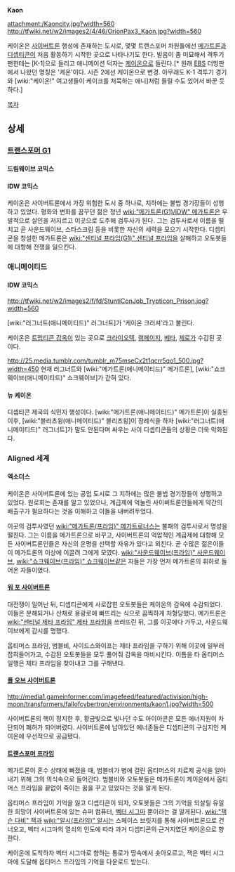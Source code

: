 '''Kaon'''

attachment:/Kaoncity.jpg?width=560
http://tfwiki.net/w2/images2/4/46/OrionPax3_Kaon.jpg?width=560

케이온은 [[사이버트론]] 행성에 존재하는 도시로, 몇몇 트랜스포머 차원들에선 [[메가트론]]과 [[디셉티콘]]이 처음 활동하기 시작한 곳으로 나타나기도 한다. 발음이 좀 미묘해서 격투기팬한테는 [K-1]으로 들리고 애니메이션 덕자는 [[케이온]]으로 들린다.[* 원래 [[EBS]] 더빙판에서 나왔던 명칭은 '케온'이다. 시즌 2에선 케이온으로 변경. 아무래도  K-1 격투기 경기와 [wiki:"케이온!" 여고생들이 케이크를 처묵하는 애니]처럼 들릴 수도 있어서 바꾼 듯 하다.]


[[목차]]

== 상세 ==
=== [[트랜스포머 G1]] ===
==== 드림웨이브 코믹스 ====

==== IDW 코믹스 ====
케이온은 사이버트론에서 가장 위험한 도시 중 하나로, 지하에는 불법 경기장들이 성행하고 있었다. 평화와 변화를 꿈꾸던 젊은 청년 [[wiki:"메가트론(G1)/IDW" 메가트론]]은 우발적으로 살인을 저지르고 이곳으로 도주해 검투사가 된다.  그는 검투사로서 이름을 떨치고 곧 사운드웨이브, 스타스크림 등을 비롯한 자신의 세력을 모으기 시작한다. 디셉티콘을 창설한 메가트론은 [[wiki:"센티널 프라임(G1)" 센티널 프라임]]을 살해하고 오토봇들에 대항해 전쟁을 일으킨다.

=== 애니메이티드 ===
==== IDW 코믹스 ====
http://tfwiki.net/w2/images2/f/fd/StuntiConJob_Trypticon_Prison.jpg?width=560

[wiki:"러그너트(애니메이티드)" 러그너트]가 '케이온 크러셔'라고 불린다.

케이온은 [[트립티콘 감옥]]이 있는 곳으로 [[크라이오텍]], [[램페이지]], [[베타]], [[제로]]가 수감된 곳 이다.

http://25.media.tumblr.com/tumblr_m75mseCx2t1qcrr5qo1_500.jpg?width=450
현재 러그너트와 [wiki:"메가트론(애니메이티드)" 메가트론], [wiki:"쇼크웨이브(애니메이티드)" 쇼크웨이브]가 갇혀 있다.

==== 뉴 케이온 ====
디셉티콘 제국의 식민지 행성이다.
[wiki:"메가트론(애니메이티드)" 메가트론]이 실종된 이후, [wiki:"블리츠윙(애니메이티드)" 블리츠윙]이 장례식을 하자 [wiki:"러그너트(애니메이티드)" 러그너트]가 말도 안된다며 싸우는 사이 디셉티콘들의 상황은 더욱 악화된다.


=== Aligned 세계 ===
==== 엑소더스 ====
케이온은 사이버트론에 있는 공업 도시로 그 지하에는 많은 불법 경기장들이 성행하고 있었다. 원로회는 존재를 알고 있었으나, 계급제에 억눌린 사이버트론인들에게 약간의 배출구가 필요하다는 것을 이해하고 이들을 내버려두었다.

이곳의 검투사였던 [[wiki:"메가트론(프라임)" 메가트로너스]]는 불패의 검투사로서 명성을 떨친다. 그는 이름을 메가트론으로 바꾸고, 사이버트론의 억압적인 계급제에 대항해 모든 사이버트론인들은 자신의 운명을 선택할 자유가 있다고 외친다. 곧 수많은 젊은이들이 메가트론의 이상에 이끌려 그에게 모였다. [[wiki:"사운드웨이브(프라임)" 사운드웨이브]], [[wiki:"쇼크웨이브(프라임)" 쇼크웨이브]]같은 자들은 가장 먼저 메가트론의 휘하로 들어온 자들이였다.

==== [[워 포 사이버트론]] ====
대전쟁이 일어난 뒤, 디셉티콘에게 사로잡힌 오토봇들은 케이온의 감옥에 수감되었다. 이들은 분해되거나 산채로 용광로에 빠뜨리는 식으로 끔찍하게 처형당했다. 메가트론은 [[wiki:"센티널 제타 프라임" 제타 프라임]]을 쓰러뜨린 뒤, 그를 이곳에다 가두고, 사운드웨이브에게 감시를 명했다.

옵티머스 프라임, 범블비, 사이드스와이프는 제타 프라임을 구하기 위해 이곳에 일부러 잡혀들어가고, 수감된 오토봇들을 모두 풀어줘 감옥을 마비시킨다. 이틈을 타 옵티머스 일행은 제타 프라임을 찾아내고 그를 구해낸다.

==== [[폴 오브 사이버트론]] ====
http://media1.gameinformer.com/imagefeed/featured/activision/high-moon/transformers/fallofcybertron/environments/kaon1.jpg?width=500

사이버트론의 핵이 정지한 후, 황금빛으로 빛나던 수도 아이아콘은 모든 에너지원이 차단되어 폐허가 되어버렸다. 사이버트론에 남아있던 에너존들은 디셉티콘의 구심지인 케이온에 우선적으로 공급됐다.

==== [[트랜스포머 프라임]] ====
메가트론이 혼수 상태에 빠졌을 때, 범블비가 병에 걸린 옵티머스의 치료제 공식을 알아내기 위해 그의 의식속으로 들어간다. 범블비와 오토봇들은 메가트론이 케이온에서 옵티머스 프라임을 끝없이 죽이는 꿈을 꾸고 있었다는 것을 알게 된다.

옵티머스 프라임이 기억을 잃고 디셉티콘이 되자, 오토봇들은 그의 기억을 되살릴 유일한 희망이 사이버트론에 있는 슈퍼 컴퓨터, [[벡터 시그마]] 뿐이라는 걸 알게된다. [[wiki:"잭슨 다비" 잭]]과 [[wiki:"알시(프라임)" 알시]]는 스페이스 브릿지를 통해 사이버트론으로 건너오고, 벡터 시그마의 열쇠의 인도에 따라 과거 디셉티콘의 근거지였던 케이온으로 향한다.

케이온에 도착하자 벡터 시그마로 향하는 통로가 땅속에서 솟아오르고, 잭은 벡터 시그마에 도달해 옵티머스 프라임의 기억을 다운로드 받는다.
